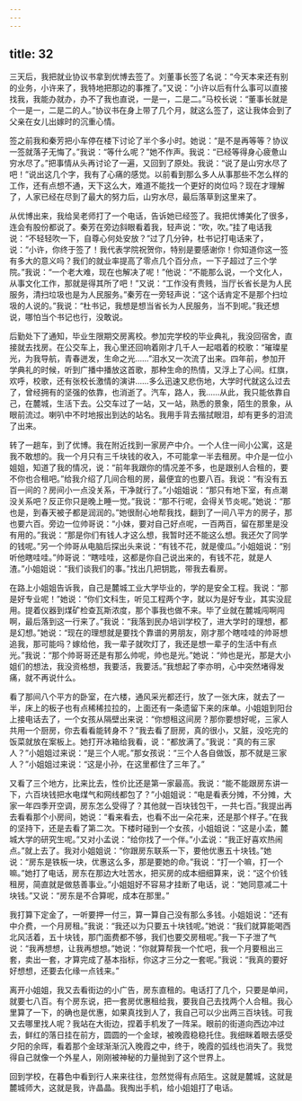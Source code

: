 ```yaml
---
---
---
```

title: 32
---




三天后，我把就业协议书拿到优博去签了。刘董事长签了名说：“今天本来还有别的业务，小许来了，我特地把那边的事推了。”又说：“小许以后有什么事可以直接找我，我能办就办，办不了我也直说，一是一，二是二。”马校长说：“董事长就是个一是一，二是二的人。”协议书在身上带了几个月，就这么签了，这让我体会到了父亲在女儿出嫁时的沉重心情。

签之前我和秦芳把小车停在楼下讨论了半个多小时。她说：“是不是再等等？协议一签就落子无悔了。”我说：“等什么呢？”她不作声。我说：“已经等得身心疲惫山穷水尽了。”把事情从头再讨论了一遍，又回到了原处。我说：“说了是山穷水尽了吧！”说出这几个字，我有了心痛的感觉。以前看到那么多人从事那些不怎么样的工作，还有点想不通，天下这么大，难道不能找一个更好的岗位吗？现在才理解了，人家已经在尽到了最大的努力后，山穷水尽，最后落草到这里来了。

从优博出来，我给吴老师打了一个电话，告诉她已经签了。我把优博美化了很多，连会有股份都说了。秦芳在旁边斜眼看着我，轻声说：“吹，吹。”挂了电话我说：“不轻轻吹一下，自尊心何处安放？”过了几分钟，杜书记打电话来了，说：“小许，你终于签了！我代表学院祝贺你，特别是要感谢你！你知道你这一签有多大的意义吗？我们的就业率提高了零点几个百分点，一下子超过了三个学院。”我说：“一个老大难，现在也解决了呢！”他说：“不能那么说，一个文化人，从事文化工作，那就是得其所了吧！”又说：“工作没有贵贱，当厅长省长是为人民服务，清扫垃圾也是为人民服务。”秦芳在一旁轻声说：“这个话肯定不是那个扫垃圾的人说的。”我说：“杜书记，我想是想当省长为人民服务，当不到呢。”我还想说，哪怕当个书记也行，没敢说。

后勤处下了通知，毕业生限期交房离校。参加完学校的毕业典礼，我没回宿舍，直接就去找房。在公交车上，我心里还回响着刚才几千人一起唱着的校歌：“璀璨星光，为我导航，青春迸发，生命之光……”泪水又一次流了出来。四年前，参加开学典礼的时候，听到广播中播放这首歌，那种生命的热情，又浮上了心间。红旗，欢呼，校歌，还有张校长激情的演讲……多么迅速又悲伤地，大学时代就这么过去了，曾经拥有的坚强的依靠，也消逝了。汽车，路人，我……从此，我只能依靠自己，在麓城，生活下去。公交车过了一站，又一站，熟悉的景象，陌生的景象，从眼前流过。喇叭中不时地报出到达的站名。我用手背去揩拭眼泪，却有更多的泪流了出来。

转了一趟车，到了优博。我在附近找到一家房产中介。一个人住一间小公寓，这是我不敢想的。我一个月只有三千块钱的收入，不可能拿一半去租房。中介是一位小姐姐，知道了我的情况，说：“前年我跟你的情况差不多，也是跟别人合租的，要不你也合租吧。”给我介绍了几间合租的房，最便宜的也要八百。我说：“有没有五百一间的？房间小一点没关系，干净就行了。”小姐姐说：“那只有地下室，有点潮没关系吧？反正你只是晚上睡一觉。”我说：“那不行呢，会得关节炎呢。”她说：“那也是，到春天被子都是润润的。”她很耐心地帮我找，翻到了一间八平方的房子，那也要六百。旁边一位帅哥说：“小妹，要对自己好点呢，一百两百，留在那里是没有用的。”我说：“那是你们有钱人才这么想，我暂时还不能这么想。我还欠了同学的钱呢。”另一个帅哥从电脑后探出头来说：“有钱不花，就是傻瓜。”小姐姐说：“别听他瞎哇哇。”帅哥说：“瞎哇哇，这都是你自己说出来的，有钱不花，就是人渣。”小姐姐说：“我们谈我们的事。”找出几把钥匙，带我去看房。

在路上小姐姐告诉我，自己是麓城工业大学毕业的，学的是安全工程。我说：“那是好专业呢！”她说：“你们文科生，听见工程两个字，就以为是好专业，其实没屁用。提着仪器到煤矿检查瓦斯浓度，那个事我也做不来。毕了业就在麓城闯啊闯啊，最后落到这一行来了。”我说：“我落到民办培训学校了，进大学时的理想，都是幻想。”她说：“现在的理想就是要找个靠谱的男朋友，刚才那个瞎哇哇的帅哥想追我，那可能吗？嫁给他，我一辈子就吹灯了，我还是想一辈子的生活中有点光。”我说：“那个帅哥哥还是有那么帅呢，帅也是光。”她说：“帅也是光，那是大小姐们的想法，我没资格想，我要活，我要活。”我想起了李亦明，心中突然堵得发痛，就不再说什么。

看了那间八个平方的卧室，在六楼，通风采光都还行，放了一张大床，就去了一半，床上的板子也有点稀稀拉拉的，上面还有一条遗留下来的床单。小姐姐到阳台上接电话去了，一个女孩从隔壁出来说：“你想租这间房？那你要想好呢，三家人共用一个厨房，你去看看能转身不？”我去看了厨房，真的很小，又脏，没吃完的饭菜就放在案板上。她打开冰箱给我看，说：“都放满了。”我说：“真的有三家人？”小姐姐过来说：“是三个人呢。”那女孩说：“三个人各自做饭，那不就是三家人？”小姐姐过来说：“这是小孙，在这里都住了三年了。”

又看了三个地方，比来比去，性价比还是第一家最高。我说：“能不能跟房东讲一下，六百块钱把水电煤气和网线都包了？”小姐姐说：“电是看表分摊，不分摊，大家一年四季开空调，房东怎么受得了？其他就一百块钱包干，一共七百。”我提出再去看看那个小房间，她说：“看来看去，也看不出一朵花来，还是那个样子。”在我的坚持下，还是去看了第二次。下楼时碰到一个女孩，小姐姐说：“这是小孟，麓城大学的研究生呢。”又对小孟说：“给你找了一个伴。”小孟说：“我正好喜欢热闹点。”就上去了。我对小姐姐说：“你跟房东联系一下，要他优惠五十块钱。”她说：“房东是铁板一块，优惠这么多，那是要她的命。”我说：“打一个嘛，打一个嘛。”她打了电话，房东在那边大吐苦水，把买房的成本细细算来，说：“这个价钱租房，简直就是做慈善事业。”小姐姐好不容易才挂断了电话，说：“她同意减二十块钱。”又说：“房东是不合算呢，成本在那里。”

我打算下定金了，一听要押一付三，算一算自己没有那么多钱。小姐姐说：“还有中介费，一个月房租。”我说：“我还以为只要五十块钱呢。”她说：“我们就算能喝西北风活着，五十块钱，那门面费都不够，我们也要交房租呢。”我一下子泄了气说：“我再想想，让我再想想。”她说：“你就算帮我一个忙吧，我一个月要租出三套，卖出一套，才算完成了基本指标，你这才三分之一套呢。”我说：“我真的要好好想想，还要去化缘一点钱来。”

离开小姐姐，我又去看街边的小广告，房东直租的。电话打了几个，只要是单间，就要七八百。有个房东说，把一套房优惠租给我，要我自己去找两个人合租。我心里算了一下，的确也是优惠，如果真找到人了，我自己可以少出两三百块钱。可我又去哪里找人呢？我站在大街边，捏着手机发了一阵呆。眼前的街道向西边冲过去，鲜红的落日挂在前方，圆圆的一个金球，被晚霞稳稳托住。我细眯着眼去感受夕阳的余晖，看着那个金球渐渐沉入晚霞之中，终于，晚霞的弧线也消失了。我觉得自己就像一个外星人，刚刚被神秘的力量抛到了这个世界上。

回到学校，在暮色中看到行人来来往往，忽然觉得有点陌生。这就是麓城，这就是麓城师大，这就是我，许晶晶。我掏出手机，给小姐姐打了电话。